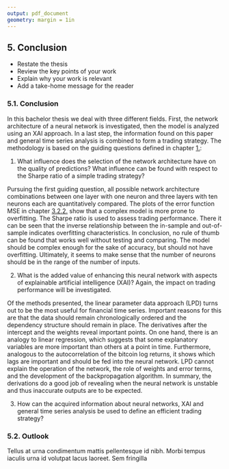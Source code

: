 ```yaml
---
output: pdf_document
geometry: margin = 1in
---
```


## 5. Conclusion

- Restate the thesis
- Review the key points of your work
- Explain why your work is relevant
- Add a take-home message for the reader

### 5.1. Conclusion

In this bachelor thesis we deal with three different fields. First, the network architecture of a neural network is investigated, then the model is analyzed using an XAI approach. In a last step, the information found on this paper and general time series analysis is combined to form a trading strategy. The methodology is based on the guiding questions defined in chapter [1.](#introduction):

1) What influence does the selection of the network architecture have on the quality of predictions? What influence can be found with respect to the Sharpe ratio of a simple trading strategy?

Pursuing the first guiding question, all possible network architecture combinations between one layer with one neuron and three layers with ten neurons each are quantitatively compared. The plots of the error function MSE in chapter [3.2.2.](#evaluate_nn) show that a complex model is more prone to overfitting. The Sharpe ratio is used to assess trading performance. There it can be seen that the inverse relationship between the in-sample and out-of-sample indicates overfitting characteristics. In conclusion, no rule of thumb can be found that works well without testing and comparing. The model should be complex enough for the sake of accuracy, but should not have overfitting. Ultimately, it seems to make sense that the number of neurons should be in the range of the number of inputs.

2) What is the added value of enhancing this neural network with aspects of explainable artificial intelligence (XAI)? Again, the impact on trading performance will be investigated. 

Of the methods presented, the linear parameter data approach (LPD) turns out to be the most useful for financial time series. Important reasons for this are that the data should remain chronologically ordered and the dependency structure should remain in place. The derivatives after the intercept and the weights reveal important points. On one hand, there is an analogy to linear regression, which suggests that some explanatory variables are more important than others at a point in time. Furthermore, analogous to the autocorrelation of the bitcoin log returns, it shows which lags are important and should be fed into the neural network. LPD cannot explain the operation of the network, the role of weights and error terms, and the development of the backpropagation algorithm. In summary, the derivations do a good job of revealing when the neural network is unstable and thus inaccurate outputs are to be expected. 

3) How can the acquired information about neural networks, XAI and general time series analysis be used to define an efficient trading strategy?




### 5.2. Outlook

Tellus at urna condimentum mattis pellentesque id nibh. Morbi tempus iaculis urna id volutpat lacus laoreet. Sem fringilla 

